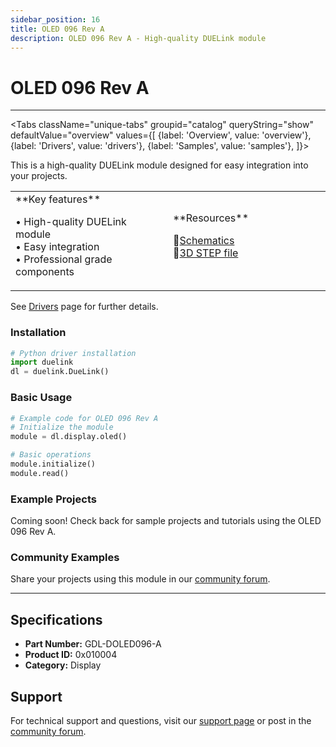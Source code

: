 ```yaml
---
sidebar_position: 16
title: OLED 096 Rev A
description: OLED 096 Rev A - High-quality DUELink module
---
```



# OLED 096 Rev A

<ProductImageSelector 
  partNumber="doled096-a"
  productName="OLED 096 Rev A"
/>

---

<Tabs className="unique-tabs" groupid="catalog" queryString="show" defaultValue="overview"
  values={[
    {label: 'Overview', value: 'overview'},
    {label: 'Drivers', value: 'drivers'},
    {label: 'Samples', value: 'samples'},
  ]}>

<TabItem value="overview">

This is a high-quality DUELink module designed for easy integration into your projects.

<table><td width='50%'>
**Key features**

• High-quality DUELink module<br/>
• Easy integration<br/>
• Professional grade components<br/>

</td><td width='50%'>
**Resources**
 
📄[Schematics](/sch/doled096-a.pdf)<br/>
🔩[3D STEP file](/3d/doled096-a.step)<br/>

</td></table>

</TabItem>

<TabItem value="drivers">

See [Drivers](../../engine/drivers) page for further details.

### Installation

```python
# Python driver installation
import duelink
dl = duelink.DueLink()
```

### Basic Usage

```python
# Example code for OLED 096 Rev A
# Initialize the module
module = dl.display.oled()

# Basic operations
module.initialize()
module.read()
```

</TabItem>

<TabItem value="samples">

### Example Projects

Coming soon! Check back for sample projects and tutorials using the OLED 096 Rev A.

### Community Examples

Share your projects using this module in our [community forum](https://forums.ghielectronics.com).

</TabItem>

</Tabs>

---

## Specifications

- **Part Number:** GDL-DOLED096-A
- **Product ID:** 0x010004
- **Category:** Display

## Support

For technical support and questions, visit our [support page](../../support) or post in the [community forum](https://forums.ghielectronics.com).
